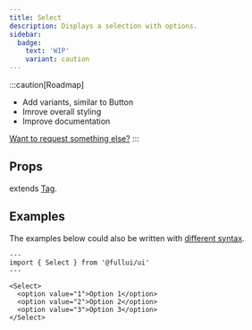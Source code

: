 ```yaml
---
title: Select
description: Displays a selection with options.
sidebar: 
  badge:
    text: 'WIP'
    variant: caution
---
```


:::caution[Roadmap]
- Add variants, similar to Button
- Imrove overall styling
- Improve documentation

[Want to request something else?](https://github.com/fullui/ui/issues/new)
:::

## Props
extends [Tag](/utility/tag).

## Examples
The examples below could also be written with [different syntax](/overview/components).

```astro live
---
import { Select } from '@fullui/ui'
---

<Select>
  <option value="1">Option 1</option>
  <option value="2">Option 2</option>
  <option value="3">Option 3</option>
</Select>
```